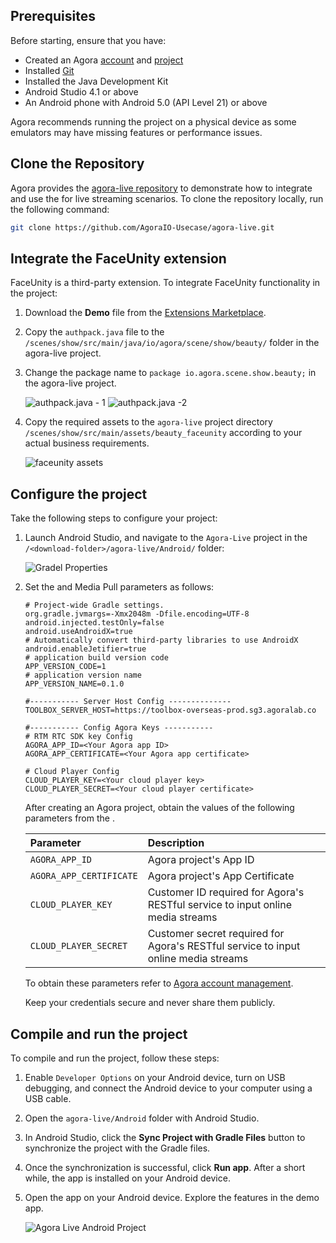 <PlatformWrapper platform="android">

## Prerequisites
Before starting, ensure that you have:
- Created an Agora [account](/video-calling/reference/manage-agora-account#create-an-agora-account) and [project](/video-calling/reference/manage-agora-account#create-an-agora-project)
- Installed [Git](https://git-scm.com/downloads)
- Installed the Java Development Kit
- Android Studio 4.1 or above
- An Android phone with Android 5.0 (API Level 21) or above

<Admonition>
Agora recommends running the project on a physical device as some emulators may have missing features or performance issues.
</Admonition>

## Clone the Repository

Agora provides the [agora-live repository](https://github.com/AgoraIO-Usecase/agora-live) to demonstrate how to integrate and use the <Vg k="VSDK" /> for live streaming scenarios. To clone the repository locally, run the following command:

```bash
git clone https://github.com/AgoraIO-Usecase/agora-live.git
```

## Integrate the FaceUnity extension

FaceUnity is a third-party extension. To integrate FaceUnity functionality in the <Vg k="SOL_LIVE" /> project:

1. Download the **Demo** file from the [Extensions Marketplace](https://console.agora.io/marketplace/extension/introduce?serviceName=faceunity-ar-en).

1. Copy the `authpack.java` file to the `/scenes/show/src/main/java/io/agora/scene/show/beauty/` folder in the agora-live project. 

1. Change the package name to `package io.agora.scene.show.beauty;` in the agora-live project.

    ![authpack.java - 1](/images/solutions/live/authpack1.png)
    ![authpack.java -2 ](/images/solutions/live/authpack2.png)

1. Copy the required assets to the `agora-live` project directory `/scenes/show/src/main/assets/beauty_faceunity` according to your actual business requirements.

    ![faceunity assets](/images/solutions/live/faceunity_asset.png)

## Configure the project

Take the following steps to configure your project:

1. Launch Android Studio, and navigate to the `Agora-Live` project in the `/<download-folder>/agora-live/Android/` folder:

    ![Gradel Properties](/images/solutions/live/gradle_properties.png)

1. Set the <Vg k="VSDK" /> and Media Pull parameters as follows:

    ```
    # Project-wide Gradle settings.
    org.gradle.jvmargs=-Xmx2048m -Dfile.encoding=UTF-8
    android.injected.testOnly=false
    android.useAndroidX=true
    # Automatically convert third-party libraries to use AndroidX
    android.enableJetifier=true
    # application build version code
    APP_VERSION_CODE=1
    # application version name
    APP_VERSION_NAME=0.1.0
    
    #----------- Server Host Config --------------
    TOOLBOX_SERVER_HOST=https://toolbox-overseas-prod.sg3.agoralab.co
    
    #----------- Config Agora Keys -----------
    # RTM RTC SDK key Config
    AGORA_APP_ID=<Your Agora app ID>
    AGORA_APP_CERTIFICATE=<Your Agora app certificate>
    
    # Cloud Player Config
    CLOUD_PLAYER_KEY=<Your cloud player key>
    CLOUD_PLAYER_SECRET=<Your cloud player certificate>
    ```

    After creating an Agora project, obtain the values of the following parameters from the <Vg k="CONSOLE" />. 

    | Parameter | Description |
    | :-------  | :---------- |
    | `AGORA_APP_ID` | Agora project's App ID | 
    | `AGORA_APP_CERTIFICATE` | Agora project's App Certificate  | 
    | `CLOUD_PLAYER_KEY` | Customer ID required for Agora's RESTful service to input online media streams | 
    | `CLOUD_PLAYER_SECRET` | Customer secret required for Agora's RESTful service to input online media streams | 

    To obtain these parameters refer to [Agora account management](/video-calling/reference/manage-agora-account?platform=android#get-the-app-id).

    <Admonition type="caution">
    Keep your credentials secure and never share them publicly.
    </Admonition>

## Compile and run the project

To compile and run the <Vg k="SOL_LIVE" /> project, follow these steps:

1. Enable `Developer Options` on your Android device, turn on USB debugging, and connect the Android device to your computer using a USB cable.

2. Open the `agora-live/Android` folder with Android Studio.

3. In Android Studio, click the **Sync Project with Gradle Files** button to synchronize the project with the Gradle files.

4. Once the synchronization is successful, click **Run app**. After a short while, the app is installed on your Android device.

5. Open the app on your Android device. Explore the features in the demo app.

    ![Agora Live Android Project](/images/solutions/live/agora_live_android.png)

</PlatformWrapper>